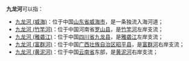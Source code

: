 '''九龙河'''可以指：
*[[九龙河_(威海)|九龙河 (威海)]]：位于中国[[山东省|山东省]][[威海市|威海市]]，是一条独流入海河道；
*[[九龙河_(竹竿河)|九龙河 (竹竿河)]]：位于中国河南省[[罗山县|罗山县]]，是[[竹竿河|竹竿河]]左岸支流；
*[[九龙河_(雅砻江)|九龙河 (雅砻江)]]：位于中国[[四川省|四川省]][[九龙县|九龙县]]，是[[雅砻江|雅砻江]]左岸支流；
*[[九龙河_(富群河)|九龙河 (富群河)]]：位于中国[[广西壮族自治区|广西壮族自治区]][[昭平县|昭平县]]，是[[富群河|富群河]]右岸支流；
*[[九龙河_(黄泥河)|九龙河 (黄泥河)]]：位于中国[[云南省|云南省]]东部，是[[黄泥河_(南盘江)|黄泥河]]右岸支流；

{{disambig|J|Cat=三字中国地名消歧义}}